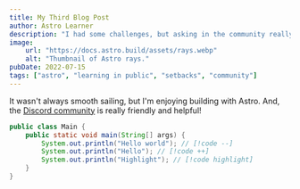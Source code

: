 ```yaml
---
title: My Third Blog Post
author: Astro Learner
description: "I had some challenges, but asking in the community really helped!"
image:
    url: "https://docs.astro.build/assets/rays.webp"
    alt: "Thumbnail of Astro rays."
pubDate: 2022-07-15
tags: ["astro", "learning in public", "setbacks", "community"]
---
```

It wasn't always smooth sailing, but I'm enjoying building with Astro. And, the [Discord community](https://astro.build/chat) is really friendly and helpful!

```java
public class Main {
    public static void main(String[] args) {
        System.out.println("Hello world"); // [!code --]
        System.out.println("Hello"); // [!code ++]
        System.out.println("Highlight"); // [!code highlight]
    }
}
```
